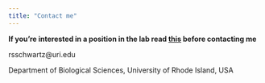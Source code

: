 ```yaml
---
title: "Contact me"
---
```


**If you're interested in a position in the lab read [this](positions.html) before contacting me**

rsschwartz@uri.edu

Department of Biological Sciences, University of Rhode Island, USA
